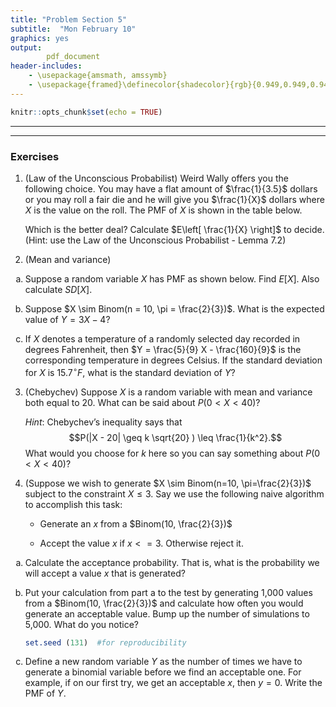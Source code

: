 ```yaml
---
title: "Problem Section 5"
subtitle:  "Mon February 10"
graphics: yes
output: 
        pdf_document
header-includes:
    - \usepackage{amsmath, amssymb}
    - \usepackage{framed}\definecolor{shadecolor}{rgb}{0.949,0.949,0.949}
---
```


```r
knitr::opts_chunk$set(echo = TRUE)

```

* * * 
\begin{shaded}

\textbf{Learning Outcomes}

The problems are designed to build conceptual understanding and problem-solving skills. The emphasis is on learning to find, evaluate and build confidence.
The specific tasks include: 

   - Calculate expected value and variance using the PMF
     
   - Use Chebychev's inequality to make probability statements
  
   - Back up and support work with relevant explanations

 

\end{shaded}


* * *

### Exercises 

1. (Law of the Unconscious Probabilist) Weird Wally offers you the following choice. You may have a flat amount of $\frac{1}{3.5}$ dollars or you may roll a fair die and he will give you $\frac{1}{X}$ dollars where $X$ is the value on the roll. 
The PMF of $X$ is shown in the table below.

    \begin{table}[h]
    \centering
    \begin{tabular}{c|c|c|c|c|c|c} \hline
    $x$ & 1& 2 & 3 &4 & 5& 6 \\ \hline
    $f(x)$& $\frac{1}{6}$ & $\frac{1}{6}$ & $\frac{1}{6}$ &$\frac{1}{6}$ &$\frac{1}{6}$     &$\frac{1}{6}$ \\ \hline
    \end{tabular}
    \end{table}

    Which is the better deal? Calculate $E\left[ \frac{1}{X} \right]$ to decide.  (Hint: use the Law of the Unconscious Probabilist - Lemma 7.2)

2. (Mean and variance) 

a. Suppose a random variable $X$ has PMF as shown below. Find $E\left[X \right]$. Also calculate $SD\left[X \right]$.

    \begin{table}[h]
    \centering
    \begin{tabular}{|c|c|c|} \hline
      $x$ & -\$5 & \$170 \\ \hline 
      $f(x)$ & 37/38  & 1/38  \\ \hline
    \end{tabular}
    \end{table}

b. Suppose $X \sim Binom(n = 10, \pi = \frac{2}{3})$. What is the expected value of $Y = 3X - 4$?

c. If $X$ denotes a temperature of a randomly selected day recorded in degrees Fahrenheit, then $Y = \frac{5}{9} X - \frac{160}{9}$ is the corresponding temperature in degrees Celsius. If the standard deviation for $X$ is 15.7$^{\circ} F$, what is the standard deviation of $Y$?

    
3. (Chebychev) Suppose $X$ is a random variable with mean and variance both equal to 20. What can be said about $P( 0 <  X < 40)$?

    *Hint*: Chebychev's inequality says that 
    $$P(|X - 20| \geq k \sqrt{20} ) \leq \frac{1}{k^2}.$$ 
    What would you choose for $k$ here so you can say something about $P(0 < X < 40)$?
   

4. (Suppose we wish to generate $X \sim Binom(n=10, \pi=\frac{2}{3})$ subject to the constraint $X \leq 3$. Say we use the following naive algorithm to accomplish this task:

    - Generate an $x$ from a $Binom(10, \frac{2}{3})$
  
    - Accept the value $x$ if $x <= 3$. Otherwise reject it.
  
a. Calculate the acceptance probability. That is, what is the probability we will accept a value $x$ that is generated?

b. Put your calculation from part a to the test by generating 1,000 values from a $Binom(10, \frac{2}{3})$  and calculate how often you would generate an acceptable value. Bump up the number of simulations to 5,000. What do you notice?

    ```r
    set.seed (131)  #for reproducibility
    ```


c. Define a new random variable $Y$ as the number of times we have to generate a binomial variable before we find an acceptable one. For example, if on our first try, we get an acceptable $x$, then $y=0$. Write the PMF of $Y$.  

